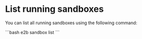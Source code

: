 # List running sandboxes

You can list all running sandboxes using the following command:

<CodeGroup isTerminalCommand>
```bash
e2b sandbox list
```
</CodeGroup>
